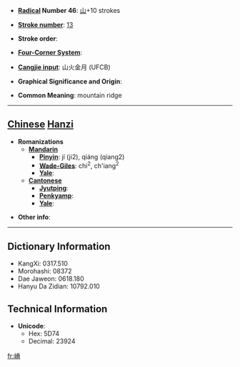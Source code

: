 * '''[[Wiktionary:Chinese radical index| Radical]] Number 46''': [[Wiktionary:Chinese radical index 山|山]]+10 strokes

* '''[[Wiktionary:Chinese total strokes index|Stroke number]]''': [[Wiktionary:Chinese total strokes index 13|13]]

* '''Stroke order''': 

* '''[[Wiktionary:Chinese four corner index|Four-Corner System]]''': 

* '''[[Wiktionary:Chinese Cangjie index|Cangjie input]]''': 山火金月 (UFCB)

* '''Graphical Significance and Origin''': 

* '''Common Meaning''': mountain ridge

----

== [[Chinese]] [[Hanzi]] ==

* '''Romanizations'''
** '''[[Mandarin]]'''
*** '''[[Pinyin]]''': jí (ji2), qiáng (qiang2)
*** '''[[Wade-Giles]]''': chi<sup>2</sup>, ch'iang<sup>2</sup>
*** '''[[Yale]]''': 
** '''[[Cantonese]]'''
*** '''[[Jyutping]]''':
*** '''[[Penkyamp]]''': 
*** '''[[Yale]]''': 

* '''Other info''': 

----

== Dictionary Information ==

* KangXi: 0317.510
* Morohashi: 08372
* Dae Jaweon: 0618.180
* Hanyu Da Zidian: 10792.010

== Technical Information ==

* '''Unicode''':
** Hex: 5D74
** Decimal: 23924

[[fr:嵴]]